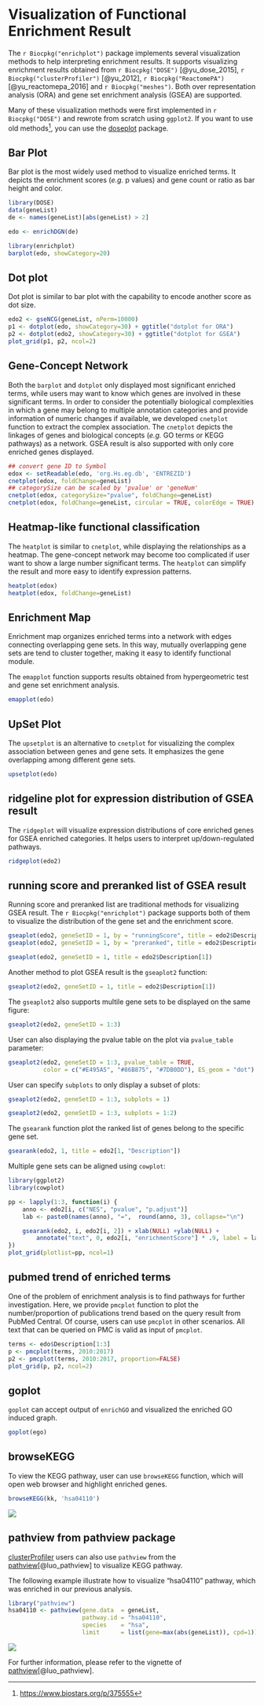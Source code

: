 # Visualization of Functional Enrichment Result {#chapter12}



The `r Biocpkg("enrichplot")` package implements several visualization methods
to help interpreting enrichment results. It supports visualizing enrichment
results obtained from `r Biocpkg("DOSE")` [@yu_dose_2015],
`r Biocpkg("clusterProfiler")` [@yu_2012],
`r Biocpkg("ReactomePA")` [@yu_reactomepa_2016] and `r Biocpkg("meshes")`. Both
over representation analysis (ORA) and gene set enrichment analysis (GSEA) are
supported.

Many of these visualization methods were first implemented in `r Biocpkg("DOSE")` and rewrote from scratch using `ggplot2`. If you want to use old methods^[<https://www.biostars.org/p/375555>], you can use the [doseplot](https://github.com/GuangchuangYu/doseplot) package.

## Bar Plot


Bar plot is the most widely used method to visualize enriched terms. It depicts
the enrichment scores (*e.g.* p values) and gene count or ratio as bar height
and color.

```r
library(DOSE)
data(geneList)
de <- names(geneList)[abs(geneList) > 2]

edo <- enrichDGN(de)
```

```r
library(enrichplot)
barplot(edo, showCategory=20)
```


## Dot plot


Dot plot is similar to bar plot with the capability to encode another score as
dot size.

```r
edo2 <- gseNCG(geneList, nPerm=10000)
p1 <- dotplot(edo, showCategory=30) + ggtitle("dotplot for ORA")
p2 <- dotplot(edo2, showCategory=30) + ggtitle("dotplot for GSEA")
plot_grid(p1, p2, ncol=2)
```



## Gene-Concept Network

Both the `barplot` and `dotplot` only displayed most significant enriched terms,
while users may want to know which genes are involved in these significant
terms. 
In order to consider the potentially biological complexities in which a gene may belong to multiple annotation categories and provide information of numeric changes if available, we developed `cnetplot` function to extract the complex association. 
The `cnetplot` depicts the linkages of genes and biological concepts (*e.g.* GO terms or KEGG pathways) as a network. GSEA result is also supported
with only core enriched genes displayed.

```r
## convert gene ID to Symbol
edox <- setReadable(edo, 'org.Hs.eg.db', 'ENTREZID')
cnetplot(edox, foldChange=geneList)
## categorySize can be scaled by 'pvalue' or 'geneNum'
cnetplot(edox, categorySize="pvalue", foldChange=geneList)
cnetplot(edox, foldChange=geneList, circular = TRUE, colorEdge = TRUE)
```


## Heatmap-like functional classification


The `heatplot` is similar to `cnetplot`, while displaying the relationships as a
heatmap. The gene-concept network may become too complicated if user want to
show a large number significant terms. The `heatplot` can simplify the result
and more easy to identify expression patterns.

```r
heatplot(edox)
heatplot(edox, foldChange=geneList)
```



## Enrichment Map


Enrichment map organizes enriched terms into a network with edges connecting
overlapping gene sets. In this way, mutually overlapping gene sets are tend to
cluster together, making it easy to identify functional module.

The `emapplot` function supports results obtained from hypergeometric test and gene set enrichment analysis.
```r
emapplot(edo)
```



## UpSet Plot


The `upsetplot` is an alternative to `cnetplot` for visualizing the complex
association between genes and gene sets. It emphasizes the gene overlapping
among different gene sets.

```r
upsetplot(edo)
```


## ridgeline plot for expression distribution of GSEA result

The `ridgeplot` will visualize expression distributions of core enriched genes
for GSEA enriched categories. It helps users to interpret up/down-regulated pathways.

```r
ridgeplot(edo2)
```


## running score and preranked list of GSEA result

Running score and preranked list are traditional methods for visualizing GSEA
result. The `r Biocpkg("enrichplot")` package supports both of them to visualize
the distribution of the gene set and the enrichment score.


```r
gseaplot(edo2, geneSetID = 1, by = "runningScore", title = edo2$Description[1])
gseaplot(edo2, geneSetID = 1, by = "preranked", title = edo2$Description[1])
```

```r
gseaplot(edo2, geneSetID = 1, title = edo2$Description[1])
```

Another method to plot GSEA result is the `gseaplot2` function:

```r
gseaplot2(edo2, geneSetID = 1, title = edo2$Description[1])
```

The `gseaplot2` also supports multile gene sets to be displayed on the same figure:

```r
gseaplot2(edo2, geneSetID = 1:3)
```

User can also displaying the pvalue table on the plot via `pvalue_table`
parameter:

```r
gseaplot2(edo2, geneSetID = 1:3, pvalue_table = TRUE,
          color = c("#E495A5", "#86B875", "#7DB0DD"), ES_geom = "dot")
```


User can specify `subplots` to only display a subset of plots:

```r
gseaplot2(edo2, geneSetID = 1:3, subplots = 1)
```

```r
gseaplot2(edo2, geneSetID = 1:3, subplots = 1:2)
```


The `gsearank` function plot the ranked list of genes belong to the specific
gene set.

```r
gsearank(edo2, 1, title = edo2[1, "Description"])
```

Multiple gene sets can be aligned using `cowplot`:

```r
library(ggplot2)
library(cowplot)

pp <- lapply(1:3, function(i) {
    anno <- edo2[i, c("NES", "pvalue", "p.adjust")]
    lab <- paste0(names(anno), "=",  round(anno, 3), collapse="\n")

    gsearank(edo2, i, edo2[i, 2]) + xlab(NULL) +ylab(NULL) +
        annotate("text", 0, edo2[i, "enrichmentScore"] * .9, label = lab, hjust=0, vjust=0)
})
plot_grid(plotlist=pp, ncol=1)
```



## pubmed trend of enriched terms

One of the problem of enrichment analysis is to find pathways for further
investigation. Here, we provide `pmcplot` function to plot the number/proportion
of publications trend based on the query result from PubMed Central. Of course,
users can use `pmcplot` in other scenarios. All text that can be queried on PMC
is valid as input of `pmcplot`.


```r
terms <- edo$Description[1:3]
p <- pmcplot(terms, 2010:2017)
p2 <- pmcplot(terms, 2010:2017, proportion=FALSE)
plot_grid(p, p2, ncol=2)
```


## goplot

`goplot` can accept output of `enrichGO` and visualized the enriched GO induced graph.

```r
goplot(ego)
```


## browseKEGG

To view the KEGG pathway, user can use `browseKEGG` function, which will open web browser and highlight enriched genes.

```r
browseKEGG(kk, 'hsa04110')
```

![](figures/browseKEGG.png)



## pathview from pathview package

[clusterProfiler](https://www.bioconductor.org/packages/clusterProfiler) users can also use `pathview` from the [pathview](https://www.bioconductor.org/packages/pathview)[@luo_pathview] to visualize KEGG pathway.

The following example illustrate how to visualize "hsa04110" pathway, which was enriched in our previous analysis.

```r
library("pathview")
hsa04110 <- pathview(gene.data  = geneList,
                     pathway.id = "hsa04110",
                     species    = "hsa",
                     limit      = list(gene=max(abs(geneList)), cpd=1))
```
![](figures/hsa04110_pathview.png)

For further information, please refer to the vignette of [pathview](https://www.bioconductor.org/packages/pathview)[@luo_pathview].


